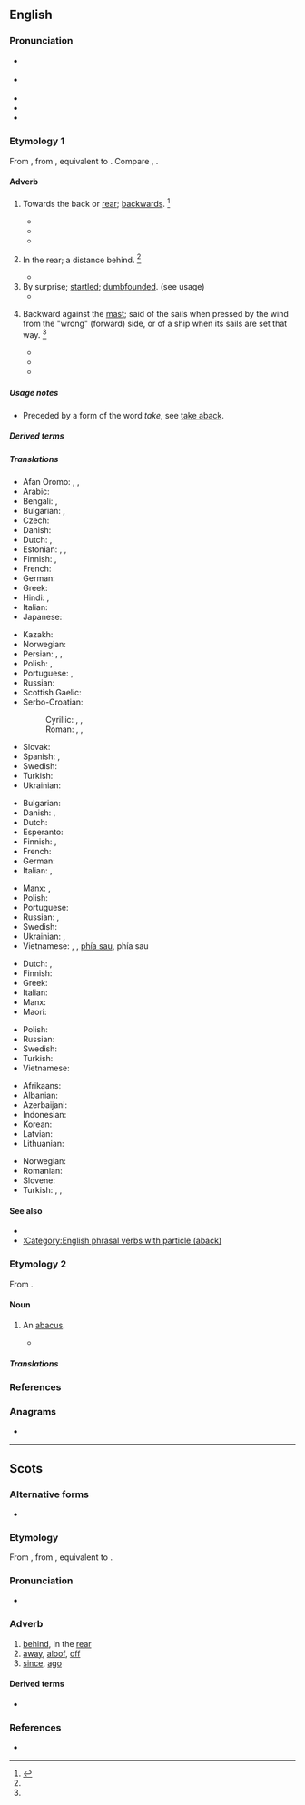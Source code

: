 ==English==

===Pronunciation===
* {{a|RP}} {{IPA|en|/əˈbæk/}}
* {{a|GenAm}} {{IPA|en|/əˈbæk/}}
* {{audio|en|en-us-aback.ogg|Audio (US)}}
* {{audio|en|en-ca-aback.ogg|Audio (CA)}}
* {{rhymes|en|æk|s=2}}

===Etymology 1===
From {{inh|en|enm|abak}}, from {{inh|en|ang|onbæc}}, equivalent to {{prefix|en|a|gloss1=towards|back}}. Compare {{cog|fy|tebek||aback|pos=adverb|lit=to/at back}}, {{cog|sv|tillbaka}} {{gloss|idem.}}.

====Adverb====
{{en-adv|-}}

# {{lb|en|archaic}} Towards the back or [[rear]]; [[backwards]]. {{defdate|First attested prior to 1150.}}<ref name=SOED>{{R:SOED5|page=2}}</ref>
#* {{quote-book|en|author=[[w:Geoffrey Chaucer|Geoffrey Chaucer]]|title=[[s:The Legend of Good Women/The Legend of Thisbe|The Legend of Good Women/The Legend of Thisbe]]|passage=Al blody, and therwith-al a-bak she sterte|date=c. 1380s}}
#* {{quote-book|en|year=1815|author=David Laurie|title=A Treatise on Finance, under which, the General Interests of the British Empire are Illustrated|location=Glasgow|publisher=Chapman|page=322|pageurl=https://books.google.com/books?id=Ym1NAAAAYAAJ&pg=PA322|passage=The mild, though licentious reign, of Louis the Sixteenth, threw France far '''aback''', in her ambitious career; but it gave birth to that revolution, wherein, her warlike propensities and territorial resources were unfolded with tenfold efficacy.}}
#* {{quote-book|en|year=1889|author=William Morris|title=A Tale of the House of the Wolfings and All the Kindreds of the Mark|location=London|publisher=Reeves & Turner|page=31|pageurl=https://books.google.com/books?id=Bjc1AAAAMAAJ&pg=PA31|passage=Then stopped, and bounded '''aback''', and away as if in fear, / That I saw her no more; then I wondered though sitting close anear / Was a she-wolf great and grisly.}}
# {{lb|en|archaic}} In the rear; a distance behind. {{defdate|First attested prior to 1150.}}<ref name=SOED/>
#* {{quote-book|en|year=1840|chapter=Proceedings of an Inquiry held at plantation Reliance, in the county of Essequibo|title=Papers Relative to the West Indies, 1841: British Guiana|location=London|publisher=H.M.S.O.|year_published=1841|page=201|pageurl=https://books.google.com/books?id=VXFbAAAAQAAJ&pg=PA201|passage=There are so many canes upon Reliance that the labourers could not cut those '''aback''', as they prefer cutting those in front. The cane fields '''aback''' were in cultivation last year.}}
# By surprise; [[startled]]; [[dumbfounded]]. (see usage)
#* {{quote-book|en|year=1808|title=The Post-Captain: A View of Naval Society and Manners|edition=3rd|location=London|publisher=Thomas Tegg|page=165|pageurl=https://books.google.com/books?id=TOw1AQAAMAAJ&pg=PA165|passage=I would rather board a hundred of the enemy's frigates, than steer my boat into a fleet of modest women, for a modest woman never fails to take me '''aback'''.}}
# {{lb|en|nautical}} Backward against the [[mast]]; said of the sails when pressed by the wind from the "wrong" (forward) side, or of a ship when its sails are set that way. {{defdate|First attested in the late 17<sup>th</sup> century.}}<ref name=SOED/>
#* {{quote-book|en|year=1757|author=Charles Fearne|title=The Trial of the Honourable Admiral John Byng, at a Court Martial|location=London|publisher=Manby, et al|page=89|pageurl=https://books.google.com/books?id=qyRDAAAAcAAJ&pg=PA89|passage=''Q.'' Was not the ''Trident'' at that time '''aback''' with one or more Top-sails? ''A.'' To the best of my Knowledge she had both Top-sails '''aback'''.}}
#* {{quote-book|en|year=1841|author=Benjamin J. Totten|title=Naval Text-book|location=Boston|publisher=Little & Brown|page=144|pageurl=https://books.google.com.au/books?id=w0VJAAAAYAAJ&pg=PA144|passage=As the anchor fetches her up, she will swing head to wind, bringing the head sails '''aback'''.}}
#* {{quote-book|en|year=2001|author=Russell Drumm|title=The Barque of Saviors|publisher=Houghton Mifflin|page=91|pageurl=https://books.google.com/books?id=NV2qz1dV5cQC&lpg=PT264&pg=PT110|passage=Then the sails on the mainmast were backing and we started getting stern way. ''Eagle'' was caught '''aback'''.}}

=====Usage notes=====
* {{sense|by surprise}} Preceded by a form of the word ''take'', see [[take aback]].

=====Derived terms=====
{{der2|en
|aback of
}}

=====Translations=====
{{trans-top|backwards}}
* Afan Oromo: {{t+|om|rifachuu}}, {{t+|om|nahuu}}, {{t+|om|na'uu}}
* Arabic: {{t|ar|إِلَى اَلْخَلْف}}
* Bengali: {{t|bn|পেছন দিকে}}, {{t+|bn|অবাক}}
* Bulgarian: {{t+|bg|назад}}, {{t+|bg|заднишком}}
* Czech: {{t+|cs|zpět}}
* Danish: {{t|da|baglæns}}
* Dutch: {{t+|nl|achterwaarts}}, {{t+|nl|rugwaarts}}
* Estonian: {{t+|et|tagasi}}, {{t|et|tagaspidi}}, {{t|et|tagurpidi}}
* Finnish: {{t+|fi|takaisin}}, {{t+|fi|taaksepäin}}
* French: {{t+|fr|en arrière}}
* German: {{t+|de|rückwärts}}
* Greek: {{t|el|προς τα πίσω}}
* Hindi: {{t|hi|पीछ॓ की ओर}} {{qualifier|archaic}}, {{t|hi|बोचक्क}}
* Italian: {{t+|it|indietro}}
* Japanese: {{t+|ja|後方|alt=後方へ|tr=kōhō e}}
{{trans-mid}}
* Kazakh: {{t+|kk|артқа}}
* Norwegian: {{t+|no|bakk}}
* Persian: {{t|fa|جاخوردن}}, {{t+|fa|یکه خوردن}}, {{t|fa|غافلگیرشدن}}
* Polish: {{t+|pl|wstecz}}, {{t+|pl|do tyłu}}
* Portuguese: {{t+|pt|atrás}}, {{t|pt|[[para]] [[trás]]}}
* Russian: {{t+|ru|наза́д}}
* Scottish Gaelic: {{t|gd|air ais}}
* Serbo-Croatian:
*: Cyrillic: {{t|sh|у̀наза̄д}}, {{t|sh|на̏за̄д}}, {{t|sh|на̏тра̄г}}
*: Roman: {{t+|sh|ùnazād}}, {{t+|sh|nȁzād}}, {{t+|sh|nȁtrāg}}
* Slovak: {{t|sk|naspäť}}
* Spanish: {{t+|es|atrás}}, {{t|es|hacia atrás}}
* Swedish: {{t+|sv|bakåt}}
* Turkish: {{t|tr|geriye}}
* Ukrainian: {{t|uk|наза́д}}
{{trans-bottom}}

{{trans-top|in the rear}}
* Bulgarian: {{t+|bg|отзад}}
* Danish: {{t|da|bagi}}, {{t|da|bagved}}
* Dutch: {{t+|nl|achteraan}}
* Esperanto: {{t|eo|malantaŭen}}
* Finnish: {{t+|fi|takana}}, {{t+|fi|perässä}}
* French: {{t+|fr|derrière}}
* German: {{t+|de|hinten}}
* Italian: {{t+|it|dietro}}, {{t|it|[[di]] [[dietro]]}}
{{trans-mid}}
* Manx: {{t|gv|cooyl|alt=cooyl (aym, etc.)}}, {{t|gv|çheu choylloo|alt=çheu choylloo (jeem, etc.)}}
* Polish: {{t+|pl|z tyłu}}
* Portuguese: {{t+|pt|atrás}}
* Russian: {{t+|ru|сза́ди}}, {{t+|ru|позади́}}
* Swedish: {{t|sv|där bak}}
* Ukrainian: {{t|uk|поза́ду}}, {{t|uk|зза́ду}}
* Vietnamese: {{t+|vi|đằng sau}}, {{t|vi|lùi lại}}, {{t+|vi|trở lại}} [[phía sau]], {{t+|vi|về}} phía sau
{{trans-bottom}}

{{trans-top|said of sails pressed backward}}
* Dutch: {{t+|nl|bak}}, {{t|nl|met een kopwind}}
* Finnish: {{t+|fi|pakki|alt=pakilla}}
* Greek: {{t|el|προς τα πίσω}}
* Italian: {{t|it|[[a]] [[collo]]}}
* Manx: {{t|gv|ergooyl}}
* Maori: {{t|mi|kōpio}}
{{trans-mid}}
* Polish: {{t|pl|bieg wsteczny}}
* Russian: {{t|ru|[[про́тив]] [[ве́тра]]}}
* Swedish: {{t+|sv|back}}
* Turkish: {{t|tr|pupada}}
* Vietnamese: {{t-check|vi|[[bị]] [[thổi]] [[ép]] [[vào]] [[cột]] [[buồm]]}} {{attention|vi|2=was "[[bị]] [[thổi]] [[ép]] [[vào]] [[cột]] [[buồm]]" - assumed sum-of-parts; if an idiom, remove the wikilinks to the individual words. see [[User:Kephir/gadgets/xte#Translation_fixing]]}}
{{trans-bottom}}

{{checktrans-top}}
* Afrikaans: {{t-check|af|agtar}}
* Albanian: {{t+check|sq|prapa}}
* Azerbaijani: {{t-check|az|geriyә}}
* Indonesian: {{t+check|id|mundur}}
* Korean: {{t+check|ko|거꾸로}}
* Latvian: {{t-check|lv|atpakaļ}}
* Lithuanian: {{t-check|lt|atbulomis}}
{{trans-mid}}
* Norwegian: {{t-check|no|baklengs}}
* Romanian: {{t+check|ro|înapoi}}
* Slovene: {{t+check|sl|nazaj}}
* Turkish: {{t-check|tr|geriye}}, {{t-check|tr|arkaya}}, {{t-check|tr|arka tarafa}}
{{trans-bottom}}

====See also====
* {{l|en|back}}
* [[:Category:English phrasal verbs with particle (aback)]]

===Etymology 2===
From {{m|en|abacus}}.

====Noun====
{{en-noun}}

# {{lb|en|obsolete}} An [[abacus]].
#* {{quote-book|en|year=1604|author=Ben Jonson|authorlink=Ben Jonson|chapter=[[w:The Coronation Triumph|Part of the King's Entertainment in Passing to His Coronation]]|title=The Works of Ben Jonson|location=London|publisher=Printed by Thomas Hodgkin|year_published=1692|page=306|pageurl=https://books.google.com/books?id=Y1tdAAAAcAAJ&pg=PA306|passage=In the Centre, or midst of the Pegm, there was an '''Aback''', or Square, wherein this Elogy was written.}}

=====Translations=====
{{trans-see|abacus}}

===References===
<references/>

===Anagrams===
* {{anagrams|en|a=aabck|Baack|Bačka}}

----

==Scots==

===Alternative forms===
* {{alter|sco|a-back}}

===Etymology===
From {{inh|sco|enm|abak}}, from {{inh|sco|ang|onbæc}}, equivalent to {{prefix|sco|a|back}}.

===Pronunciation===
* {{IPA|sco|/əˈbɑk/}}

===Adverb===
{{head|sco|adverb}} 

# [[behind]], in the [[rear]]
# [[away]], [[aloof]], [[off]]
# [[since]], [[ago]]

====Derived terms====
* {{l|sco|aback o'}}

===References===
* {{R:DSL|pos=adv}}